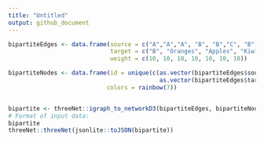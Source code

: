 ```yaml
---
title: "Untitled"
output: github_document
---
```


```r
bipartiteEdges <- data.frame(source = c("A","A","A", "B", "B","C", "B"),
                             target = c("B", "Oranges", "Apples", "Kiwis", "Bananas", "A", "A" ),
                             weight = c(10, 10, 10, 10, 10, 10, 10))

bipartiteNodes <- data.frame(id = unique(c(as.vector(bipartiteEdges$source),
                                           as.vector(bipartiteEdges$target))),
                            colors = rainbow(7))


bipartite <- threeNet::igraph_to_networkD3(bipartiteEdges, bipartiteNodes)
# Format of input data:
bipartite
threeNet::threeNet(jsonlite::toJSON(bipartite))
```

